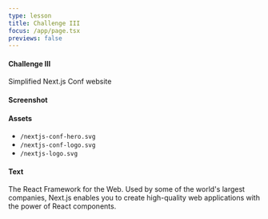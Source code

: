 ```yaml
---
type: lesson
title: Challenge III
focus: /app/page.tsx
previews: false
---
```



<LocalStorage client:load />
<Prettier client:load />

#### Challenge III

Simplified Next.js Conf website

#### Screenshot

<EnlargeImage client:load src="/nextjs-conf-challenge.svg" />

#### Assets

- `/nextjs-conf-hero.svg`
- `/nextjs-conf-logo.svg`
- `/nextjs-logo.svg`

#### Text

The React Framework for the Web. Used by some of the world's largest companies, Next.js enables you to create high-quality web applications with the power of React components.
